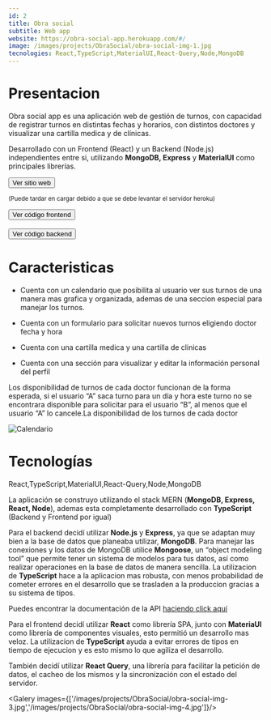 ```yaml
---
id: 2
title: Obra social
subtitle: Web app
website: https://obra-social-app.herokuapp.com/#/
image: /images/projects/ObraSocial/obra-social-img-1.jpg
tecnologies: React,TypeScript,MaterialUI,React-Query,Node,MongoDB
---
```


# Presentacion

Obra social app es una aplicación web de gestión de turnos, con capacidad de registrar turnos en distintas fechas y horarios, con distintos doctores y visualizar una cartilla medica y de clínicas.

Desarrollado con un Frontend (React) y un Backend (Node.js) independientes entre si, utilizando **MongoDB, Express** y **MaterialUI** como principales librerías.

<Button to="https://obra-social-app.herokuapp.com/#/" contained>Ver sitio web</Button>
<p><small>(Puede tardar en cargar debido a que se debe levantar el servidor heroku)</small></p>
<Button to="https://github.com/matiasnetto/obra-social-frontend" contained>Ver código frontend</Button>
<br/>
<br/>
<Button to="https://github.com/matiasnetto/obra-social-backend" contained>Ver código backend</Button>


# Caracteristicas

- Cuenta con un calendario que posibilita al usuario ver sus turnos de una manera mas grafica y organizada, ademas de una seccion especial para manejar los turnos.

- Cuenta con un formulario para solicitar nuevos turnos eligiendo doctor fecha y hora

- Cuenta con una cartilla medica y una cartilla de clinicas

- Cuenta con una sección para visualizar y editar la información personal del perfil

Los disponibilidad de turnos de cada doctor funcionan de la forma esperada, si el usuario “A” saca turno para un día y hora este turno no se encontrara disponible para solicitar para el usuario “B”, al menos que el usuario “A” lo cancele.La disponibilidad de los turnos de cada doctor 


![Calendario](/images/projects/ObraSocial/obra-social-img-2.jpg)

# Tecnologías


<Tecnologies>React,TypeScript,MaterialUI,React-Query,Node,MongoDB</Tecnologies>


La aplicación se construyo utilizando el stack MERN (**MongoDB, Express, React, Node**), ademas esta completamente desarrollado con **TypeScript** (Backend y Frontend por igual)

Para el backend decidí utilizar **Node.js** y **Express**, ya que se adaptan muy bien a la base de datos que planeaba utilizar, **MongoDB**. Para manejar las conexiones y los datos de MongoDB utilice **Mongoose**, un “object modeling tool” que permite tener un sistema de modelos para tus datos, así como realizar operaciones en la base de datos de manera sencilla. La utilizacion de **TypeScript** hace a la aplicacion mas robusta, con menos probabilidad de cometer errores en el desarrollo que se trasladen a la produccion gracias a su sistema de tipos.

Puedes encontrar la documentación de la API <ins> [haciendo click aquí](https://obra-social-app.herokuapp.com/api) </ins>

Para el frontend decidí utilizar **React** como librería SPA, junto con **MateriaUI** como librería de componentes visuales, esto permitió un desarrollo mas veloz. La utilizacion de **TypeScript** ayuda a evitar errores de tipos en tiempo de ejecucion y es esto mismo lo que agiliza el desarrollo.

También decidí utilizar **React Query**, una librería para facilitar la petición de datos, el cacheo de los mismos y la sincronización con el estado del servidor.

<Galery images={['/images/projects/ObraSocial/obra-social-img-3.jpg','/images/projects/ObraSocial/obra-social-img-4.jpg']}/>


